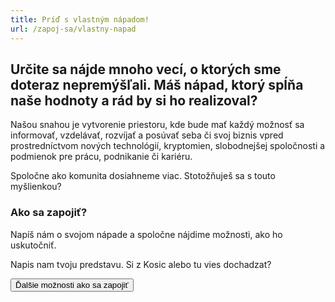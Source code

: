 ```yaml
---
title: Príď s vlastným nápadom!
url: /zapoj-sa/vlastny-napad
---
```



## Určite sa nájde mnoho vecí, o ktorých sme doteraz nepremýšľali. Máš nápad, ktorý spĺňa naše hodnoty a rád by si ho realizoval?

Našou snahou je vytvorenie priestoru, kde bude mať každý možnosť sa informovať, vzdelávať, rozvíjať a posúvať seba či svoj biznis vpred prostredníctvom nových technológií, kryptomien, slobodnejšej spoločnosti a podmienok pre prácu, podnikanie či kariéru.

Spoločne ako komunita dosiahneme viac. Stotožňuješ sa s touto myšlienkou?

### Ako sa zapojiť?

Napíš nám o svojom nápade a spoločne nájdime možnosti, ako ho uskutočniť.

<FormJoin category="Pomoc s obsahom">
  Napis nam tvoju predstavu. Si z Kosic alebo tu vies dochadzat?
</FormJoin>

<Button to="zapoj-sa">Ďalšie možnosti ako sa zapojiť</Button>
